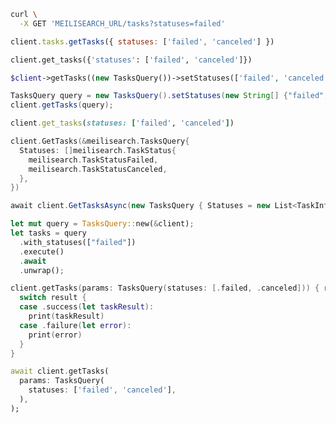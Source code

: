 <CodeGroup>

```bash cURL
curl \
  -X GET 'MEILISEARCH_URL/tasks?statuses=failed'
```

```javascript JS
client.tasks.getTasks({ statuses: ['failed', 'canceled'] })
```

```python Python
client.get_tasks({'statuses': ['failed', 'canceled']})
```

```php PHP
$client->getTasks((new TasksQuery())->setStatuses(['failed', 'canceled']));
```

```java Java
TasksQuery query = new TasksQuery().setStatuses(new String[] {"failed", "canceled"});
client.getTasks(query);
```

```ruby Ruby
client.get_tasks(statuses: ['failed', 'canceled'])
```

```go Go
client.GetTasks(&meilisearch.TasksQuery{
  Statuses: []meilisearch.TaskStatus{
    meilisearch.TaskStatusFailed,
    meilisearch.TaskStatusCanceled,
  },
})
```

```csharp C#
await client.GetTasksAsync(new TasksQuery { Statuses = new List<TaskInfoStatus> { TaskInfoStatus.Failed, TaskInfoStatus.Canceled } });
```

```rust Rust
let mut query = TasksQuery::new(&client);
let tasks = query
  .with_statuses(["failed"])
  .execute()
  .await
  .unwrap();
```

```swift Swift
client.getTasks(params: TasksQuery(statuses: [.failed, .canceled])) { result in
  switch result {
  case .success(let taskResult):
    print(taskResult)
  case .failure(let error):
    print(error)
  }
}
```

```dart Dart
await client.getTasks(
  params: TasksQuery(
    statuses: ['failed', 'canceled'],
  ),
);
```
</CodeGroup>